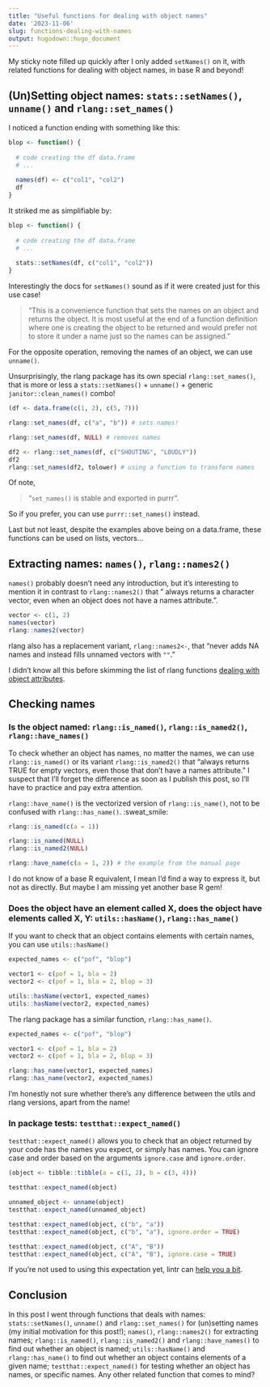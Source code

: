 ```yaml
---
title: "Useful functions for dealing with object names"
date: '2023-11-06'
slug: functions-dealing-with-names
output: hugodown::hugo_document
---
```


My sticky note filled up quickly after I only added `setNames()` on it, with related functions for dealing with object names, in base R and beyond!

## (Un)Setting object names: `stats::setNames()`, `unname()` and `rlang::set_names()`

I noticed a function ending with something like this:

```r
blop <- function() {
  
  # code creating the df data.frame
  # ...
  
  names(df) <- c("col1", "col2")
  df
}
```

It striked me as simplifiable by:

```r
blop <- function() {
  
  # code creating the df data.frame
  # ...
  
  stats::setNames(df, c("col1", "col2"))
}
```

Interestingly the docs for `setNames()` sound as if it were created just for this use case!

> "This is a convenience function that sets the names on an object and returns the object. It is most useful at the end of a function definition where one is creating the object to be returned and would prefer not to store it under a name just so the names can be assigned."

For the opposite operation, removing the names of an object, we can use `unname()`.

Unsurprisingly, the rlang package has its own special `rlang::set_names()`, that is more or less a `stats::setNames()` + `unname()` + generic `janitor::clean_names()` combo!

```r
(df <- data.frame(c(1, 2), c(5, 7)))

rlang::set_names(df, c("a", "b")) # sets names!

rlang::set_names(df, NULL) # removes names

df2 <- rlang::set_names(df, c("SHOUTING", "LOUDLY"))
df2
rlang::set_names(df2, tolower) # using a function to transform names

```

Of note, 

> "`set_names()` is stable and exported in purrr".

So if you prefer, you can use `purrr::set_names()` instead.

Last but not least, despite the examples above being on a data.frame, these functions can be used on lists, vectors...

## Extracting names: `names()`, `rlang::names2()`

`names()` probably doesn't need any introduction, but it's interesting to mention it in contrast to `rlang::names2()` that " always returns a character vector, even when an object does not have a names attribute.".

```r
vector <- c(1, 2)
names(vector)
rlang::names2(vector)
```

rlang also has a replacement variant, `rlang::names2<-`, that "never adds NA names and instead fills unnamed vectors with `""`."

I didn't know all this before skimming the list of rlang functions [dealing with object attributes](https://rlang.r-lib.org/reference/index.html#attributes).

## Checking names

### Is the object named: `rlang::is_named()`, `rlang::is_named2()`, `rlang::have_names()`

To check whether an object has names, no matter the names, we can use `rlang::is_named()` or its variant `rlang::is_named2()` that "always returns TRUE for empty vectors, even those that don't have a names attribute." I suspect that I'll forget the difference as soon as I publish this post, so I'll have to practice and pay extra attention.

`rlang::have_name()` is the vectorized version of `rlang::is_name()`, not to be confused with `rlang::has_name()`. :sweat_smile:

```r
rlang::is_named(c(a = 1))

rlang::is_named(NULL)
rlang::is_named2(NULL)

rlang::have_name(c(a = 1, 2)) # the example from the manual page

```

I do not know of a base R equivalent, I mean I'd find a way to express it, but not as directly.
But maybe I am missing yet another base R gem!

### Does the object have an element called X, does the object have elements called X, Y: `utils::hasName()`, `rlang::has_name()`

If you want to check that an object contains elements with certain names, you can use `utils::hasName()`

```r
expected_names <- c("pof", "blop")

vector1 <- c(pof = 1, bla = 2)
vector2 <- c(pof = 1, bla = 2, blop = 3)

utils::hasName(vector1, expected_names)
utils::hasName(vector2, expected_names)
```


The rlang package has a similar function,  `rlang::has_name()`.

```r
expected_names <- c("pof", "blop")

vector1 <- c(pof = 1, bla = 2)
vector2 <- c(pof = 1, bla = 2, blop = 3)

rlang::has_name(vector1, expected_names)
rlang::has_name(vector2, expected_names)
```

I'm honestly not sure whether there's any difference between the utils and rlang versions, apart from the name!

### In package tests: `testthat::expect_named()`

`testthat::expect_named()` allows you to check that an object returned by your code has the names you expect, or simply has names.
You can ignore case and order based on the arguments `ignore.case` and `ignore.order`.

```r
(object <- tibble::tibble(a = c(1, 2), b = c(3, 4)))

testthat::expect_named(object)

unnamed_object <- unname(object)
testthat::expect_named(unnamed_object)

testthat::expect_named(object, c("b", "a"))
testthat::expect_named(object, c("b", "a"), ignore.order = TRUE)

testthat::expect_named(object, c("A", "B"))
testthat::expect_named(object, c("A", "B"), ignore.case = TRUE)
```

If you're not used to using this expectation yet, lintr can [help you a bit](https://lintr.r-lib.org/reference/expect_named_linter.html).

## Conclusion

In this post I went through functions that deals with names: `stats::setNames()`, `unname()` and `rlang::set_names()` for (un)setting names (my initial motivation for this post!); `names()`, `rlang::names2()` for extracting names; `rlang::is_named()`, `rlang::is_named2()` and `rlang::have_names()` to find out whether an object is named; `utils::hasName()` and `rlang::has_name()` to find out whether an object contains elements of a given name; `testthat::expect_named()` for testing whether an object has names, or specific names.
Any other related function that comes to mind?